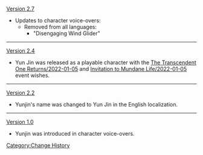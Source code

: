 [[Version 2.7]]
*Updates to character voice-overs:
**Removed from all languages:
***"Disengaging Wind Glider"
----
[[Version 2.4]]
*Yun Jin was released as a playable character with the [[The Transcendent One Returns/2022-01-05]] and [[Invitation to Mundane Life/2022-01-05]] event wishes.
----
[[Version 2.2]]
*Yunjin's name was changed to Yun Jin in the English localization.
----
[[Version 1.0]]
*Yunjin was introduced in character voice-overs.
<noinclude>[[Category:Change History]]</noinclude>